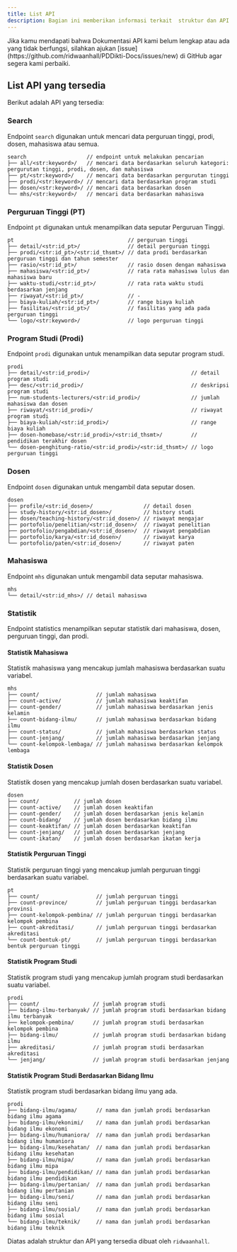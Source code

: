 ```yaml
---
title: List API
description: Bagian ini memberikan informasi terkait  struktur dan API yang tersedia.
---
```


<Note type="danger" title="Peringatan">
  Jika kamu mendapati bahwa Dokumentasi API kami belum lengkap atau ada yang tidak berfungsi, silahkan ajukan [issue](https://github.com/ridwaanhall/PDDikti-Docs/issues/new) di GitHub agar segera kami perbaiki.
</Note>

## List API yang tersedia
Berikut adalah API yang tersedia:

### Search

Endpoint `search` digunakan untuk mencari data perguruan tinggi, prodi, dosen, mahasiswa atau semua.

```
search                   // endpoint untuk melakukan pencarian
├── all/<str:keyword>/   // mencari data berdasarkan seluruh kategori: pergurutan tinggi, prodi, dosen, dan mahasiswa
├── pt/<str:keyword>/    // mencari data berdasarkan pergurutan tinggi
├── prodi/<str:keyword>/ // mencari data berdasarkan program studi
├── dosen/<str:keyword>/ // mencari data berdasarkan dosen
└── mhs/<str:keyword>/   // mencari data berdasarkan mahasiswa
```

### Perguruan Tinggi (PT)

Endpoint `pt` digunakan untuk menampilkan data seputar Perguruan Tinggi.

```
pt                                    // perguruan tinggi
├── detail/<str:id_pt>/               // detail perguruan tinggi
├── prodi/<str:id_pt>/<str:id_thsmt>/ // data prodi berdasarkan perguruan tinggi dan tahun semester
├── rasio/<str:id_pt>/                // rasio dosen dengan mahasiswa
├── mahasiswa/<str:id_pt>/            // rata rata mahasiswa lulus dan mahasiswa baru
├── waktu-studi/<str:id_pt>/          // rata rata waktu studi berdasarkan jenjang
├── riwayat/<str:id_pt>/              // -
├── biaya-kuliah/<str:id_pt>/         // range biaya kuliah
├── fasilitas/<str:id_pt>/            // fasilitas yang ada pada perguruan tinggi
└── logo/<str:keyword>/               // logo perguruan tinggi
```

### Program Studi (Prodi)
Endpoint `prodi` digunakan untuk menampilkan data seputar program studi.

```
prodi
├── detail/<str:id_prodi>/                                // detail program studi
├── desc/<str:id_prodi>/                                  // deskripsi program studi
├── num-students-lecturers/<str:id_prodi>/                // jumlah mahasiswa dan dosen
├── riwayat/<str:id_prodi>/                               // riwayat program studi
├── biaya-kuliah/<str:id_prodi>/                          // range biaya kuliah
├── dosen-homebase/<str:id_prodi>/<str:id_thsmt>/         // pendidikan terakhir dosen
└── dosen-penghitung-ratio/<str:id_prodi>/<str:id_thsmt>/ // logo perguruan tinggi
```

### Dosen
Endpoint `dosen` digunakan untuk mengambil data seputar dosen.

```
dosen
├── profile/<str:id_dosen>/                // detail dosen
├── study-history/<str:id_dosen>/          // history studi
├── dosen/teaching-history/<str:id_dosen>/ // riwayat mengajar
├── portofolio/penelitian/<str:id_dosen>/  // riwayat penelitian
├── portofolio/pengabdian/<str:id_dosen>/  // riwayat pengabdian
├── portofolio/karya/<str:id_dosen>/       // riwayat karya
└── portofolio/paten/<str:id_dosen>/       // riwayat paten
```

### Mahasiswa
Endpoint `mhs` digunakan untuk mengambil data seputar mahasiswa.

```
mhs
└── detail/<str:id_mhs>/ // detail mahasiswa
```

### Statistik
Endpoint statistics menampilkan seputar statistik dari mahasiswa, dosen, perguruan tinggi, dan prodi.

#### Statistik Mahasiswa
Statistik mahasiswa yang mencakup jumlah mahasiswa berdasarkan suatu variabel.

```
mhs
├── count/                  // jumlah mahasiswa
├── count-active/           // jumlah mahasiswa keaktifan
├── count-gender/           // jumlah mahasiswa berdasarkan jenis kelamin
├── count-bidang-ilmu/      // jumlah mahasiswa berdasarkan bidang ilmu
├── count-status/           // jumlah mahasiswa berdasarkan status
├── count-jenjang/          // jumlah mahasiswa berdasarkan jenjang
└── count-kelompok-lembaga/ // jumlah mahasiswa berdasarkan kelompok lembaga
```

#### Statistik Dosen
Statistik dosen yang mencakup jumlah dosen berdasarkan suatu variabel.

```
dosen
├── count/           // jumlah dosen
├── count-active/    // jumlah dosen keaktifan
├── count-gender/    // jumlah dosen berdasarkan jenis kelamin
├── count-bidang/    // jumlah dosen berdasarkan bidang ilmu
├── count-keaktifan/ // jumlah dosen berdasarkan keaktifan
├── count-jenjang/   // jumlah dosen berdasarkan jenjang
└── count-ikatan/    // jumlah dosen berdasarkan ikatan kerja
```

#### Statistik Perguruan Tinggi
Statistik perguruan tinggi yang mencakup jumlah perguruan tinggi berdasarkan suatu variabel.

```
pt
├── count/                  // jumlah perguruan tinggi
├── count-province/         // jumlah perguruan tinggi berdasarkan provinsi
├── count-kelompok-pembina/ // jumlah perguruan tinggi berdasarkan kelompok pembina
├── count-akreditasi/       // jumlah perguruan tinggi berdasarkan akreditasi
└── count-bentuk-pt/        // jumlah perguruan tinggi berdasarkan bentuk perguruan tinggi
```

#### Statistik Program Studi
Statistik program studi yang mencakup jumlah program studi berdasarkan suatu variabel.

```
prodi
├── count/                 // jumlah program studi
├── bidang-ilmu-terbanyak/ // jumlah program studi berdasarkan bidang ilmu terbanyak
├── kelompok-pembina/      // jumlah program studi berdasarkan kelompok pembina
├── bidang-ilmu/           // jumlah program studi berdasarkan bidang ilmu
├── akreditasi/            // jumlah program studi berdasarkan akreditasi
└── jenjang/               // jumlah program studi berdasarkan jenjang
```

#### Statistik Program Studi Berdasarkan Bidang Ilmu
Statistik program studi berdasarkan bidang ilmu yang ada.

```
prodi
├── bidang-ilmu/agama/      // nama dan jumlah prodi berdasarkan bidang ilmu agama
├── bidang-ilmu/ekonimi/    // nama dan jumlah prodi berdasarkan bidang ilmu ekonomi
├── bidang-ilmu/humaniora/  // nama dan jumlah prodi berdasarkan bidang ilmu humaniora
├── bidang-ilmu/kesehatan/  // nama dan jumlah prodi berdasarkan bidang ilmu kesehatan
├── bidang-ilmu/mipa/       // nama dan jumlah prodi berdasarkan bidang ilmu mipa
├── bidang-ilmu/pendidikan/ // nama dan jumlah prodi berdasarkan bidang ilmu pendidikan
├── bidang-ilmu/pertanian/  // nama dan jumlah prodi berdasarkan bidang ilmu pertanian
├── bidang-ilmu/seni/       // nama dan jumlah prodi berdasarkan bidang ilmu seni
├── bidang-ilmu/sosial/     // nama dan jumlah prodi berdasarkan bidang ilmu sosial
└── bidang-ilmu/teknik/     // nama dan jumlah prodi berdasarkan bidang ilmu teknik
```

Diatas adalah struktur dan API yang tersedia dibuat oleh `ridwaanhall`.